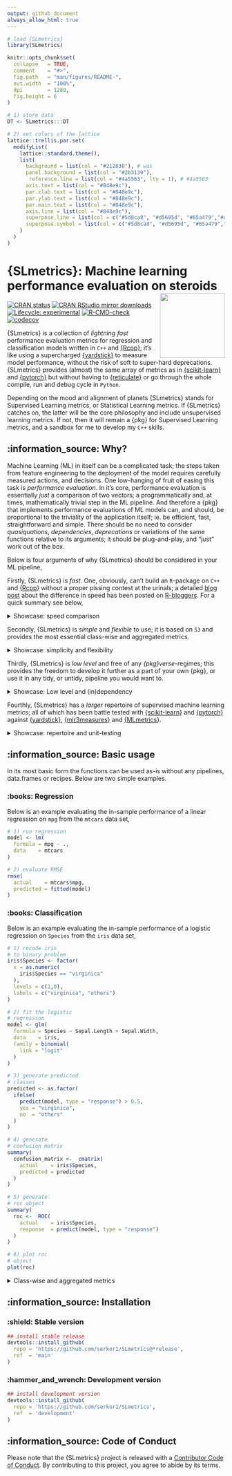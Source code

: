 ```yaml
---
output: github_document
always_allow_html: true
---
```


<!-- README.md is generated from README.Rmd. Please edit that file -->

```r
# load {SLmetrics}
library(SLmetrics)

knitr::opts_chunk$set(
  collapse   = TRUE,
  comment    = "#>",
  fig.path   = "man/figures/README-",
  out.width  = "100%",
  dpi        = 1280,
  fig.height = 6
)

# 1) store data
DT <- SLmetrics:::DT

# 2) set colors of the lattice
lattice::trellis.par.set(
  modifyList(
    lattice::standard.theme(), 
    list(
      background = list(col = "#212830"), # was  
      panel.background = list(col = "#2b3139"),
       reference.line = list(col = "#4a5563", lty = 1), # #4a5563
      axis.text = list(col = "#848e9c"),         
      par.xlab.text = list(col = "#848e9c"),    
      par.ylab.text = list(col = "#848e9c"),     
      par.main.text = list(col = "#848e9c"),
      axis.line = list(col = "#848e9c"), 
      superpose.line = list(col = c("#5d8ca8", "#d5695d", "#65a479","#d3ba68")),
      superpose.symbol = list(col = c("#5d8ca8", "#d5695d", "#65a479","#d3ba68"), pch = 16)
    )
  )
)
```

# {SLmetrics}: Machine learning performance evaluation on steroids <img src="man/figures/logo.png" align="right" height="150" alt="" />

<!-- badges: start -->
[![CRAN status](https://www.r-pkg.org/badges/version/SLmetrics)](https://CRAN.R-project.org/package=SLmetrics)
[![CRAN RStudio mirror downloads](https://cranlogs.r-pkg.org/badges/last-month/SLmetrics?color=blue)](https://r-pkg.org/pkg/SLmetrics)
[![Lifecycle: experimental](https://img.shields.io/badge/lifecycle-experimental-orange.svg)](https://lifecycle.r-lib.org/articles/stages.html#experimental)
[![R-CMD-check](https://github.com/serkor1/SLmetrics/actions/workflows/R-CMD-check.yaml/badge.svg)](https://github.com/serkor1/SLmetrics/actions/workflows/R-CMD-check.yaml)
[![codecov](https://codecov.io/gh/serkor1/SLmetrics/branch/development/graph/badge.svg?token=X2osJDSRlN)](https://codecov.io/gh/serkor1/SLmetrics)
<!-- badges: end -->

{SLmetrics} is a collection of *lightning fast* performance evaluation metrics for regression and classification models written in `C++` and [{Rcpp}](https://github.com/RcppCore/Rcpp); it's like using a supercharged [{yardstick}](https://github.com/tidymodels/yardstick) to measure model performance, without the risk of soft to super-hard deprecations. {SLmetrics} provides (almost) the same array of metrics as in [{scikit-learn}](https://github.com/scikit-learn/scikit-learn) and [{pytorch}](https://github.com/pytorch/pytorch) but without having to [{reticulate}](https://github.com/rstudio/reticulate) or go through the whole compile, run and debug cycle in `Python`.

Depending on the mood and alignment of planets {SLmetrics} stands for Supervised Learning metrics, or Statistical Learning metrics. If {SLmetrics} catches on, the latter will be the core philosophy and include unsupervised learning metrics. If not, then it will remain a {pkg} for Supervised Learning metrics, and a sandbox for me to develop my `C++` skills.

## :information_source: Why?

Machine Learning (ML) in itself can be a complicated task; the steps taken from feature engineering to the deployment of the model requires carefully measured actions, and decisions. One low-hanging of fruit of easing this task is *performance evaluation*. In it's core, performance evaluation is essentially *just* a comparison of two vectors; a programmatically and, at times, mathematically trivial step in the ML pipeline. And therefore a {pkg} that implements performance evaluations of ML models can, and should, be proportional to the triviality of the application itself; ie. be efficient, fast, straightforward and simple. There should be no need to consider *quasiquations*, *dependencies*, *deprecations* or variations of the same functions relative to its arguments; it should be plug-and-play, and "just" work out of the box. 

Below is four arguments of why {SLmetrics} should be considered in your ML pipeline,

Firstly, {SLmetrics} is *fast*. One, obviously, can't build an `R`-package on `C++` and [{Rcpp}](https://github.com/RcppCore/Rcpp) without a proper pissing contest at the urinals; a detailed [blog post](https://www.r-bloggers.com/) about the difference in speed has been posted on [R-bloggers](https://www.r-bloggers.com/). For a quick summary see below,

<details>
<summary> Showcase: speed comparison </summary>

Below is two simple cases that any {pkg} should be able to handle gracefully; computing a confusion matrix and computing the root mean squared error. The source code of the performance test can be found [here](https://github.com/serkor1/SLmetrics/blob/main/data-raw/performance.R).

## Execution time: Computing a 2 x 2 Confusion Matrix

```r
lattice::xyplot(
  median ~ sample_size,
  data = DT[[1]],
  groups = expr,
  type = 'l', 
  auto.key = list(columns = 2, col = "#848e9c"),
  scales = list(
    y = list(log = FALSE) ,
    x = list(log = FALSE)
    ),
  xlab = "Sample Size (N)",
  ylab = "Median Execution Time (Microseconds)",
  panel = function(...) {
    lattice::panel.grid(...)
    lattice::panel.xyplot(...)
    
  }
)
```

## Execution time: Computing the Root Mean Squared Error (RMSE)

```r
lattice::xyplot(
  median ~ sample_size,
  data = DT[[2]],
  groups = expr,
  type = "l",
  scales = list(
    y = list(log = FALSE),
    x = list(log = FALSE)
    ),
  auto.key = list(columns = 2, col = "#848e9c"),
  xlab = "Sample Size (N)",
  ylab = "Median Execution Time (Microseconds)",
  panel = function(...) {
    lattice::panel.grid(...)
    lattice::panel.xyplot(...)
    
  }
)
```

In both cases the execution time is diverging in favor of {SLmetrics}; we promised speed and efficiency - and that is what you get.

> In all fairness, {yardstick} is more defensive in its implementation of some of its
> functions. However, the difference in the average runtime can't be entirely attributed to this element.



</details>

Secondly, {SLmetrics} is *simple* and *flexible* to use; it is based on `S3` and provides the most essential class-wise and aggregated metrics.

<details>
<summary> Showcase: simplicity and flexibility </summary>

Consider the classification problem below,

```r
# 1) actual classes
actual <- factor(
  x = sample(x = 1:3, size = 100, replace = TRUE,prob = c(0.25,0.5,0.5)),
  levels = c(1:3),
  labels = letters[1:3]
)

# 2) predicted classes
predicted <- factor(
  x = sample(x = 1:3, size = 100, replace = TRUE,prob = c(0.5,0.25,0.25)),
  levels = c(1:3),
  labels = letters[1:3]
)
```

The `recall`, `precision` and `specificity` can be calculated as follows,

```r
# 1) recall
recall(actual, predicted)

# 2) precision
precision(actual, predicted)

# 3) specificity
specificity(actual, predicted)
```

Each function returns the class-wise metric; there is no need to specify the "positive" class - it just returns everything as defined by the `factor()`-function. The overall `recall`, for example, can be computed with a single `<[logical]>`-argument,

```r
# 1) micro-averaged
# recall
recall(actual, predicted, micro = TRUE)

# 2) macro-averaged
# recall
recall(actual, predicted, micro = FALSE)
```


However, it is not efficient to loop through the entire range of the `actual`- and `predicted`-vector to calculate three metrics; we could just pass the functions a confusion matrix, and base the calculations off of that as below,

```r
# 0) confusion matrix
confusion_matrix <- cmatrix(
  actual,
  predicted
)

# 1) recall
recall(confusion_matrix)

# 2) precision
precision(confusion_matrix)

# 3) specificity
specificity(confusion_matrix)
```

It is the same call and metric with slightly different arguments; this is the power and simplicity of `S3`.


</details>

Thirdly, {SLmetrics} is *low level* and free of any *{pkg}verse*-regimes; this provides the freedom to develop it further as a part of your own {pkg}, or use it in any tidy, or untidy, pipeline you would want to.

<details>
<summary> Showcase: Low level and (in)dependency </summary>

Currently {SLmetrics} depends on three {pkgs}; [{Rcpp}](https://github.com/RcppCore/Rcpp),  [{RcppEigen}](https://github.com/RcppCore/RcppEigen) and [{lattice}](https://github.com/deepayan/lattice). Three incredibly stable, flexible and efficient R packages. There is basically zero risk of downstream breaking changes, {pkg} bloating and/or compatibility issues.

The source code of {SLmetrics} are primarily made up of unrolled loops and matrix algebra using [{RcppEigen}](https://github.com/RcppCore/RcppEigen). There is, at most, one conversion between `R` and `C++` compatible objects without redundant type-checks, or various mapping functions; this makes {SLmetrics} lightweight and ideal for high-speed computing.

</details>

Fourthly, {SLmetrics} has a *larger* repertoire of supervised machine learning metrics; all of which has been battle tested with [{scikit-learn}](https://github.com/scikit-learn/scikit-learn) and [{pytorch}](https://github.com/pytorch/pytorch) against [{yardstick}](https://github.com/tidymodels/yardstick), [{mlr3measures}](https://github.com/mlr-org/mlr3measures) and [{MLmetrics}](https://github.com/yanyachen/MLmetrics).

<details>
<summary> Showcase: repertoire and unit-testing </summary>

{SLmetrics} is build as the `R`-version of [{scikit-learn}](https://github.com/scikit-learn/scikit-learn) but with a larger focus on versatility, speed and the simplicity of `R`. All the functions implemented in {SLmetrics} are tested using [{scikit-learn}](https://github.com/scikit-learn/scikit-learn) and [{pytorch}](https://github.com/pytorch/pytorch) as reference values. 

</details>

## :information_source: Basic usage

In its most basic form the functions can be used as-is without any pipelines, data.frames or recipes. Below are two simple examples.

### :books: Regression

Below is an example evaluating the in-sample performance of a linear regression on `mpg` from the `mtcars` data set, 

```r
# 1) run regression
model <- lm(
  formula = mpg ~ .,
  data    = mtcars
)

# 2) evaluate RMSE
rmse(
  actual    = mtcars$mpg,
  predicted = fitted(model)
)
```

### :books: Classification

Below is an example evaluating the in-sample performance of a logistic regression on `Species` from the `iris` data set, 

```r
# 1) recode iris
# to binary problem
iris$Species <- factor(
  x = as.numeric(
    iris$Species == "virginica"
  ),
  levels = c(1,0),
  labels = c("virginica", "others")
)

# 2) fit the logistic
# regression
model <- glm(
  formula = Species ~ Sepal.Length + Sepal.Width,
  data    = iris,
  family = binomial(
    link = "logit"
  )
)

# 3) generate predicted
# classes
predicted <- as.factor(
  ifelse(
    predict(model, type = "response") > 0.5,
    yes = "virginica",
    no  = "others"
  )
)
```

```r
# 4) generate
# confusion matrix
summary(
  confusion_matrix <-  cmatrix(
    actual    = iris$Species,
    predicted = predicted
  )
)
```

```r
# 5) generate
# roc object
summary(
  roc <-  ROC(
    actual    = iris$Species,
    response  = predict(model, type = "response")
  )
)

# 6) plot roc
# object
plot(roc)
```

<details>
<summary> Class-wise and aggregated metrics </summary>

__Classwise specificity__

```r
sensitivity(
  confusion_matrix,
  micro = NULL
)
```

__Micro averaged specificity__

```r
sensitivity(
  confusion_matrix,
  micro = TRUE
)
```

__Macro averaged specificity__

```r
sensitivity(
  confusion_matrix,
  micro = FALSE
)
```

</details>

## :information_source: Installation

### :shield: Stable version
```r
## install stable release
devtools::install_github(
  repo = 'https://github.com/serkor1/SLmetrics@*release',
  ref  = 'main'
)
```

### :hammer_and_wrench: Development version
```r
## install development version
devtools::install_github(
  repo = 'https://github.com/serkor1/SLmetrics',
  ref  = 'development'
)
```

## :information_source: Code of Conduct

Please note that the {SLmetrics} project is released with a [Contributor Code of Conduct](https://contributor-covenant.org/version/2/1/CODE_OF_CONDUCT.html). By contributing to this project, you agree to abide by its terms.
